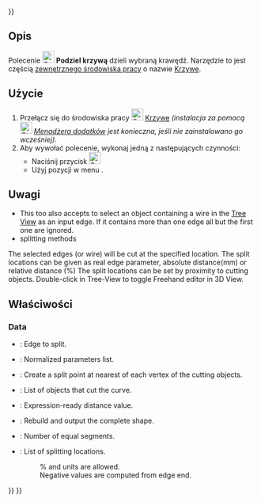 <languages/>
{{UnfinishedDocu{{#translation:}}}}

{{Docnav/pl
|[[Curves_JoinCurve/pl|Połącz krzywą]]
|[[Curves_Discretize/pl|Wydziel]]
|[[Curves_Workbench/pl|środowisko pracy Krzywe]]
|IconL=Curves_JoinCurve.svg
|IconR=Curves_Discretize.svg
|IconC=Curves_workbench_icon.svg
}}

{{GuiCommand/pl
|Name=Curves SplitCurve
|Name/pl=Krzywe: Podziel krzywą
|MenuLocation=Curves → Split curve
|Workbenches=[[Curves_Workbench/pl|Krzywe]]
}}

<span id="Description"></span>
==Opis==

<div class="mw-translate-fuzzy">
Polecenie [[Image:Curves_SplitCurve.svg|24px]] '''Podziel krzywą''' dzieli wybraną krawędź. Narzędzie to jest częścią [[External_workbenches/pl|zewnętrznego środowiska pracy]] o nazwie [[Curves_Workbench/pl|Krzywe]].
</div>

<span id="Usage"></span>
==Użycie==

<div class="mw-translate-fuzzy">
# Przełącz się do środowiska pracy [[Image:Curves_workbench_icon.svg|24px]] [[Curves_Workbench/pl|Krzywe]] ''(instalacja za pomocą [[Image:Std_AddonMgr.svg|24px]] [[Std_AddonMgr/pl|Menadżera dodatków]] jest konieczna, jeśli nie zainstalowano go wcześniej)''.
# Aby wywołać polecenie, wykonaj jedną z następujących czynności:
#* Naciśnij przycisk [[Image:Curves_SplitCurve.svg|24px]]
#* Użyj pozycji w menu {{MenuCommand|Curves → Split curve}}.
</div>

<span id="Notes"></span>
==Uwagi==

<div lang="en" dir="ltr" class="mw-content-ltr">
* This too also accepts to select an object containing a wire in the [[Tree_view|Tree View]] as an input edge. If it contains more than one edge all but the first one are ignored.
* splitting methods
</div> 

<div lang="en" dir="ltr" class="mw-content-ltr">
The selected edges (or wire) will be cut at the specified location.
The split locations can be given as real edge parameter, absolute distance(mm) or relative distance (%)
The split locations can be set by proximity to cutting objects.
Double-click in Tree-View to toggle Freehand editor in 3D View.
</div>

<span id="Properties"></span>
==Właściwości==

<div lang="en" dir="ltr" class="mw-content-ltr">
===Data===
</div>

<div lang="en" dir="ltr" class="mw-content-ltr">
{{TitleProperty|Base}}
</div>

<div lang="en" dir="ltr" class="mw-content-ltr">
* {{PropertyData|Source|LinkSub}}: Edge to split.
</div>

<div lang="en" dir="ltr" class="mw-content-ltr">
{{TitleProperty|Output}}
</div>

<div lang="en" dir="ltr" class="mw-content-ltr">
* {{PropertyData|NormalizedParameters|FloatList|Hidden}}: Normalized parameters list.
</div>

<div lang="en" dir="ltr" class="mw-content-ltr">
{{TitleProperty|Split}}
</div>

<div lang="en" dir="ltr" class="mw-content-ltr">
* {{PropertyData|CutAtVertexes|Bool}}: Create a split point at nearest of each vertex of the cutting objects.
* {{PropertyData|CuttingObjects|LinkList}}: List of objects that cut the curve.
* {{PropertyData|Distance|Distance}}: Expression-ready distance value.
* {{PropertyData|KeepSolid|Bool}}: Rebuild and output the complete shape.
* {{PropertyData|Number|Integer}}: Number of equal segments.
* {{PropertyData|Values|StringList}}: List of splitting locations.
*: % and units are allowed.
*: Negative values are computed from edge end.
</div>


{{Docnav/pl
|[[Curves_JoinCurve/pl|Połącz krzywą]]
|[[Curves_Discretize/pl|Wydziel]]
|[[Curves_Workbench/pl|środowisko pracy Krzywe]]
|IconL=Curves_JoinCurve.svg
|IconR=Curves_Discretize.svg
|IconC=Curves_workbench_icon.svg
}}

{{Curves Tools navi{{#translation:}}}}
{{Userdocnavi{{#translation:}}}}